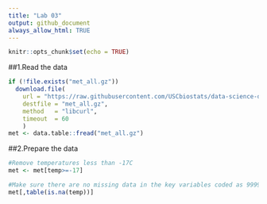 ```yaml
---
title: "Lab 03"
output: github_document
always_allow_html: TRUE
---
```


```r
knitr::opts_chunk$set(echo = TRUE)
```

##1.Read the data

```r
if (!file.exists("met_all.gz"))
  download.file(
    url = "https://raw.githubusercontent.com/USCbiostats/data-science-data/master/02_met/met_all.gz",
    destfile = "met_all.gz",
    method   = "libcurl",
    timeout  = 60
    )
met <- data.table::fread("met_all.gz")
```

##2.Prepare the data

```r
#Remove temperatures less than -17C
met <- met[temp>=-17]

#Make sure there are no missing data in the key variables coded as 9999, 999, etc
met[,table(is.na(temp))]

```


